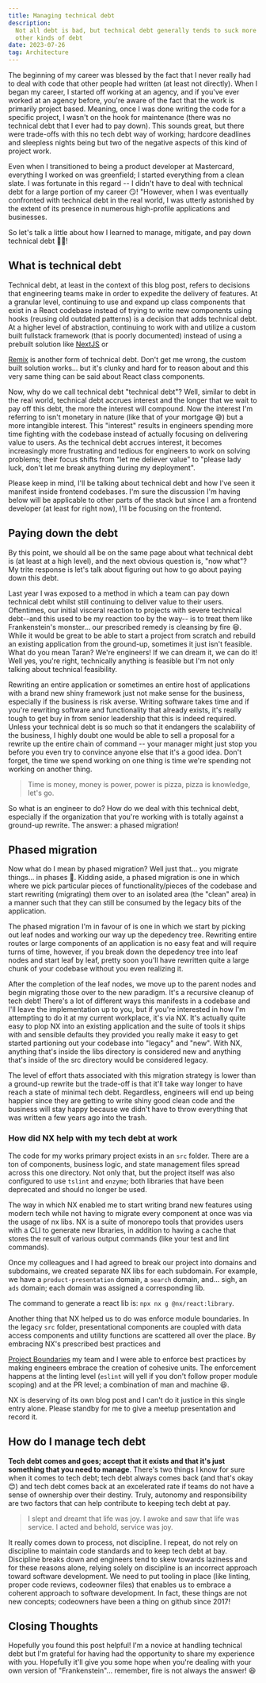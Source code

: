 ```yaml
---
title: Managing technical debt
description:
  Not all debt is bad, but technical debt generally tends to suck more than most
  other kinds of debt
date: 2023-07-26
tag: Architecture
---
```


<InlineImage
	containerClassName="mx-0 lg:mx-0"
	src="https://res.cloudinary.com/dinypqsgl/image/upload/v1690343493/blog/scott-graham-5fNmWej4tAA-unsplash_vlsarc.jpg"
	alt="A picture of management by Scott Graham"
/>

The beginning of my career was blessed by the fact that I never really had to
deal with code that other people had written (at least not directly). When I
began my career, I started off working at an agency, and if you've ever worked
at an agency before, you're aware of the fact that the work is primarily project
based. Meaning, once I was done writing the code for a specific project, I
wasn't on the hook for maintenance (there was no technical debt that I ever had
to pay down). This sounds great, but there were trade-offs with this no tech
debt way of working; hardcore deadlines and sleepless nights being but two of
the negative aspects of this kind of project work.

Even when I transitioned to being a product developer at Mastercard, everything
I worked on was greenfield; I started everything from a clean slate. I was
fortunate in this regard -- I didn't have to deal with technical debt for a
large portion of my career 😏! "However, when I was eventually confronted with
technical debt in the real world, I was utterly astonished by the extent of its
presence in numerous high-profile applications and businesses.

So let's talk a little about how I learned to manage, mitigate, and pay down
technical debt 🙏🏽!

## What is technical debt

<InlineImage
	lazyLoadImage
	containerClassName="mx-0 lg:mx-0"
	src="https://res.cloudinary.com/dinypqsgl/image/upload/v1690343497/blog/jp-valery-hfrDZAXwb5c-unsplash_qw3ty4.jpg"
	alt="A picture of burning money by JP Valery"
/>

Technical debt, at least in the context of this blog post, refers to decisions
that engineering teams make in order to expedite the delivery of features. At a
granular level, continuing to use and expand up class components that exist in a
React codebase instead of trying to write new components using hooks (reusing
old outdated patterns) is a decision that adds technical debt. At a higher level
of abstraction, continuing to work with and utilize a custom built fullstack
framework (that is poorly documented) instead of using a prebuilt solution like
[NextJS](https://nextjs.org/) or

[Remix](https://remix.run/) is another form of technical debt. Don't get me
wrong, the custom built solution works... but it's clunky and hard for to reason
about and this very same thing can be said about React class components.

<Callout
	type="success"
	title="It's not all bad!"
	description="tech debt is a trade off between speed of delivery and code quality."
/>

Now, why do we call technical debt "technical debt"? Well, similar to debt in
the real world, technical debt accrues interest and the longer that we wait to
pay off this debt, the more the interest will compound. Now the interest I'm
referring to isn't monetary in nature (like that of your mortgage 😅) but a more
intangible interest. This "interest" results in engineers spending more time
fighting with the codebase instead of actually focusing on delivering value to
users. As the technical debt accrues interest, it becomes increasingly more
frustrating and tedious for engineers to work on solving problems; their focus
shifts from "let me deliever value" to "please lady luck, don't let me break
anything during my deployment".

Please keep in mind, I'll be talking about technical debt and how I've seen it
manifest inside frontend codebases. I'm sure the discussion I'm having below
will be applicable to other parts of the stack but since I am a frontend
developer (at least for right now), I'll be focusing on the frontend.

## Paying down the debt

<Callout type="alert" title="Fire is not always the answer!" />

By this point, we should all be on the same page about what technical debt is
(at least at a high level), and the next obvious question is, "now what"? My
trite response is let's talk about figuring out how to go about paying down this
debt.

<LazyGiphy
	containerClassName="w-[100%] pb-[100%] md:w-[50%] md:pb-[50%]"
	src="https://giphy.com/embed/p4wQuEvkP27fMt7f6y"
	giphyAttributionSrc="https://giphy.com/gifs/pudgypenguins-riot-torch-pitchfork-p4wQuEvkP27fMt7f6y"
/>

Last year I was exposed to a method in which a team can pay down technical debt
whilst still continuing to deliver value to their users. Oftentimes, our initial
visceral reaction to projects with severe technical debt--and this used to be my
reaction too by the way-- is to treat them like Frankenstein's monster... our
prescribed remedy is cleansing by fire 😆. While it would be great to be able to
start a project from scratch and rebuild an existing application from the
ground-up, sometimes it just isn't feasible. What do you mean Taran? We're
engineers! If we can dream it, we can do it! Well yes, you're right, technically
anything is feasible but I'm not only talking about technical feasibility.

Rewriting an entire application or sometimes an entire host of applications with
a brand new shiny framework just not make sense for the business, especially if
the business is risk averse. Writing software takes time and if you're rewriting
software and functionality that already exists, it's really tough to get buy in
from senior leadership that this is indeed required. Unless your technical debt
is so much so that it endangers the scalability of the business, I highly doubt
one would be able to sell a proposal for a rewrite up the entire chain of
command -- your manager might just stop you before you even try to convince
anyone else that it's a good idea. Don't forget, the time we spend working on
one thing is time we're spending not working on another thing.

<BlockQuote author="April Ludgate">
	Time is money, money is power, power is pizza, pizza is knowledge, let's go.
</BlockQuote>

So what is an engineer to do? How do we deal with this technical debt,
especially if the organization that you're working with is totally against a
ground-up rewrite. The answer: a phased migration!

## Phased migration

Now what do I mean by phased migration? Well just that... you migrate things...
in phases 🤣. Kidding aside, a phased migration is one in which where we pick
particular pieces of functionality/pieces of the codebase and start rewriting
(migrating) them over to an isolated area (the "clean" area) in a manner such
that they can still be consumed by the legacy bits of the application.

<InlineImage
	lazyLoadImage
	containerClassName="mx-0 lg:mx-0"
	src="https://res.cloudinary.com/dinypqsgl/image/upload/v1690344103/blog/legacy-and-new-code_aydlqx.png"
	alt="A picture of management by Scott Graham"
/>

The phased migration I'm in favour of is one in which we start by picking out
leaf nodes and working our way up the depedency tree. Rewriting entire routes or
large components of an application is no easy feat and will require turns of
time, however, if you break down the depedency tree into leaf nodes and start
leaf by leaf, pretty soon you'll have rewritten quite a large chunk of your
codebase without you even realizing it.

After the completion of the leaf nodes, we move up to the parent nodes and begin
migrating those over to the new paradigm. It's a recursive cleanup of tech debt!
There's a lot of different ways this manifests in a codebase and I'll leave the
implementation up to you, but if you're interested in how I'm attempting to do
it at my current workplace, it's via NX. It's actually quite easy to plop NX
into an existing application and the suite of tools it ships with and sensible
defaults they provided you really make it easy to get started partioning out
your codebase into "legacy" and "new". With NX, anything that's inside the libs
directory is considered new and anything that's inside of the src directory
would be considered legacy.

The level of effort thats associated with this migration strategy is lower than
a ground-up rewrite but the trade-off is that it'll take way longer to have
reach a state of minimal tech debt. Regardless, engineers will end up being
happier since they are getting to write shiny good clean code and the business
will stay happy because we didn't have to throw everything that was written a
few years ago into the trash.

### How did NX help with my tech debt at work

The code for my works primary project exists in an `src` folder. There are a ton
of components, business logic, and state management files spread across this one
directory. Not only that, but the project itself was also configured to use
`tslint` and `enzyme`; both libraries that have been deprecated and should no
longer be used.

The way in which NX enabled me to start writing brand new features using modern
tech while not having to migrate every component at once was via the usage of nx
libs. NX is a suite of monorepo tools that provides users with a CLI to generate
new libraries, in addition to having a cache that stores the result of various
output commands (like your test and lint commands).

Once my colleagues and I had agreed to break our project into domains and
subdomains, we created separate NX libs for each subdomain. For example, we have
a `product-presentation` domain, a `search` domain, and... sigh, an `ads`
domain; each domain was assigned a corresponding lib.

The command to generate a react lib is: `npx nx g @nx/react:library`.

Another thing that NX helped us to do was enforce module boundaries. In the
legacy `src` folder, presentational components are coupled with data access
components and utility functions are scattered all over the place. By embracing
NX's prescribed best practices and

[Project Boundaries](https://nx.dev/core-features/enforce-project-boundaries) my
team and I were able to enforce best practices by making engineers embrace the
creation of cohesive units. The enforcement happens at the linting level
(`eslint` will yell if you don't follow proper module scoping) and at the PR
level; a combination of man and machine 😆.

NX is deserving of its own blog post and I can't do it justice in this single
entry alone. Please standby for me to give a meetup presentation and record it.

## How do I manage tech debt

**Tech debt comes and goes; accept that it exists and that it's just something
that you need to manage**. There's two things I know for sure when it comes to
tech debt; tech debt always comes back (and that's okay 😊) and tech debt comes
back at an excelerated rate if teams do not have a sense of ownership over their
destiny. Truly, autonomy and responsibility are two factors that can help
contribute to keeping tech debt at pay.

<BlockQuote>
	I slept and dreamt that life was joy. I awoke and saw that life was service. I
	acted and behold, service was joy.
</BlockQuote>

It really comes down to process, not discipline. I repeat, do not rely on
discipline to maintain code standards and to keep tech debt at bay. Discipline
breaks down and engineers tend to skew towards laziness and for these reasons
alone, relying solely on discipline is an incorrect approach toward software
development. We need to put tooling in place (like linting, proper code reviews,
codeowner files) that enables us to embrace a coherent approach to software
development. In fact, these things are not new concepts; codeowners have been a
thing on github since 2017!

## Closing Thoughts

Hopefully you found this post helpful! I'm a novice at handling technical debt
but I'm grateful for having had the opportunity to share my experience with you.
Hopefully it'll give you some hope when you're dealing with your own version of
"Frankenstein"... remember, fire is not always the answer! 😆
